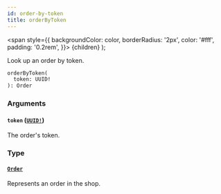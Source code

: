 ```yaml
---
id: order-by-token
title: orderByToken
---
```


<span
style={{
      backgroundColor: color,
      borderRadius: '2px',
      color: '#fff',
      padding: '0.2rem',
    }}>
{children}
</span>
);

Look up an order by token.

```graphql
orderByToken(
  token: UUID!
): Order

```

### Arguments

#### `token` ([`UUID!`](/api-reference/scalars/uuid.mdx))

The order's token.

### Type

#### [`Order`](/api-reference/objects/order.mdx)

Represents an order in the shop.
